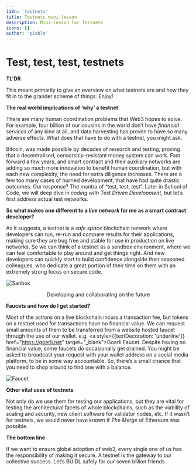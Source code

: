 ```yaml
---
i18n: 'testnets'
title: Testnets mini-lesson
description: Mini-lesson for Testnets
icons: []
author: 'piablo'
---
```


# Test, test, test, testnets

**TL'DR**

This meant primarily to give an overview on what testnets are and how they fit in to the grander scheme of things. Enjoy!

**The real world implications of ‘why’ a testnet**

There are many human coordination problems that Web3 hopes to solve. For example, four billion of our cousins in the world don’t have *financial services* of any kind at all, and data harvesting has proven to have so many adverse effects. What does that have to do with a testnet, you might ask.

Bitcoin, was made possible by decades of research and testing, proving that a decentralised, censorship-resistant money system can work. Fast forward a few years, and smart contract and their auxiliary networks are adding so much more innovation to benefit human coordination, but with each new complexity, the need for extra diligence increases. There are a few too many cases of hurried development, that have had quite drastic outcomes. Our response? The mantra of “test, test, test”. Later in School of Code, we will deep dive in *coding with Test Driven Development*, but let’s first address actual test networks.

**So what makes one different to a *live network* for me as a smart contract developer?**

As it suggests, a testnet is a *safe space* blockchain network where developers can run, re-run and compare results for their applications, making sure they are bug free and stable for use in production on live networks. So we can think of a testnet as a sandbox environment, where we can feel comfortable to play around and get things right. And new developers can quickly start to build confidence alongside their seasoned colleagues, who dedicate a great portion of their time on them with an extremely strong focus on secure code.

![Sanbox](/assets/lessons/testnets/sandbox.png)

<center>Developing and collaborating on the future</center>

**Faucets and how do I get started?**

Most of the actions on a live blockchain incurs a transaction fee, but tokens on a testnet used for transactions have no financial value. We can request small amounts of them to be transferred from a website hosted faucet through the use of our wallet. e.g. <a style={{textDecoration: 'underline'}} href="https://goerli.net" target="_blank">Goerli Faucet</a>. Despite having no financial value, some faucets do occasionally get drained. You might be asked to broadcast your request with your wallet address on a social media platform, to be in some way accountable. So, there’s a small chance that you need to shop around to find one with a balance.

![Faucet](/assets/lessons/testnets/faucet.png)

**Other vital uses of testnets**

Not only do we use them for testing our applications, but they are vital for testing the architectural facets of whole blockchains,  such as the viability of scaling and security, new client software for validator nodes, etc. If it wasn’t for testnets, we would never have known if *The Merge* of Ethereum was possible. 

**The bottom line**

If we want to ensure global adoption of web3, every single one of us has the responsibility of making it secure. A testnet is the gateway to our collective success. Let’s BUIDL safely for our seven billion friends.
